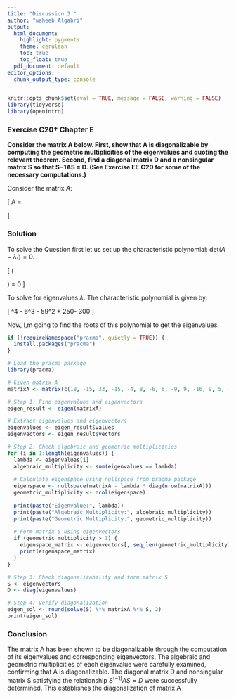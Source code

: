 ```yaml
---
title: "Discussion 3 "
author: "waheeb Algabri"
output:
  html_document:
    highlight: pygments
    theme: cerulean
    toc: true
    toc_float: true
  pdf_document: default
editor_options: 
  chunk_output_type: console
---
```


```r
knitr::opts_chunk$set(eval = TRUE, message = FALSE, warning = FALSE)
library(tidyverse)
library(openintro)
```


### Exercise C20† Chapter E


**Consider the matrix A below. First, show that A is diagonalizable by computing the geometric multiplicities of the eigenvalues and quoting the relevant theorem. Second, find a diagonal matrix D and a nonsingular matrix S so that S−1AS = D. (See Exercise EE.C20 for some of the necessary computations.)**


Consider the matrix $A$:

\[
A = \begin{bmatrix}
    18 & -15 & 33 & -15 \\
    -4 & 8 & -6 & 6 \\
    -9 & 9 & -16 & 9 \\
    5 & -6 & 9 & -4
\end{bmatrix}
\]

\subsection*{Step 1: Diagonalizability and Eigenvalues}

\subsubsection*{1. Find Eigenvalues:}

### Solution 
To solve the Question first let us set up the characteristic polynomial: $\text{det}(A - \lambda I) = 0$.

\[
\text{det}\left(\begin{bmatrix}
    18-\lambda & -15 & 33 & -15 \\
    -4 & 8-\lambda & -6 & 6 \\
    -9 & 9 & -16-\lambda & 9 \\
    5 & -6 & 9 & -4-\lambda
\end{bmatrix}\right) = 0
\]

 To solve for eigenvalues $\lambda$. The characteristic polynomial is given by:

\[
\lambda^4 - 6\lambda^3 - 59\lambda^2 + 250\lambda - 300
\]

Now, I,m going to find the roots of this polynomial to get the eigenvalues.


```r
if (!requireNamespace("pracma", quietly = TRUE)) {
  install.packages("pracma")
}

# Load the pracma package
library(pracma)

# Given matrix A
matrixA <- matrix(c(18, -15, 33, -15, -4, 8, -6, 6, -9, 9, -16, 9, 5, -6, 9, -4), 4, 4)

# Step 1: Find eigenvalues and eigenvectors
eigen_result <- eigen(matrixA)

# Extract eigenvalues and eigenvectors
eigenvalues <- eigen_result$values
eigenvectors <- eigen_result$vectors

# Step 2: Check algebraic and geometric multiplicities
for (i in 1:length(eigenvalues)) {
  lambda <- eigenvalues[i]
  algebraic_multiplicity <- sum(eigenvalues == lambda)
  
  # Calculate eigenspace using nullspace from pracma package
  eigenspace <- nullspace(matrixA - lambda * diag(nrow(matrixA)))
  geometric_multiplicity <- ncol(eigenspace)
  
  print(paste("Eigenvalue:", lambda))
  print(paste("Algebraic Multiplicity:", algebraic_multiplicity))
  print(paste("Geometric Multiplicity:", geometric_multiplicity))
  
  # Form matrix S using eigenvectors
  if (geometric_multiplicity > 1) {
    eigenspace_matrix <- eigenvectors[, seq_len(geometric_multiplicity)]
    print(eigenspace_matrix)
  }
}

# Step 3: Check diagonalizability and form matrix S
S <- eigenvectors
D <- diag(eigenvalues)

# Step 4: Verify diagonalization
eigen_sol <- round(solve(S) %*% matrixA %*% S, 2)
print(eigen_sol)

```



### Conclusion 

The matrix A has been shown to be diagonalizable through the computation of its eigenvalues and corresponding eigenvectors. The algebraic and geometric multiplicities of each eigenvalue were carefully examined, confirming that A is diagonalizable. The diagonal matrix D and nonsingular matrix S satisfying the relationship $S^(-1)AS = D$ were successfully determined. This establishes the diagonalization of matrix A 


